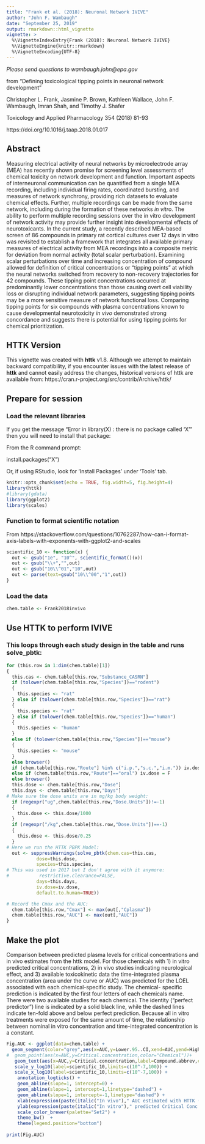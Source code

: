 ```yaml
---
title: "Frank et al. (2018): Neuronal Network IVIVE"
author: "John F. Wambaugh"
date: "September 25, 2019"
output: rmarkdown::html_vignette
vignette: >
  %\VignetteIndexEntry{Frank (2018): Neuronal Network IVIVE}
  %\VignetteEngine{knitr::rmarkdown}
  %\VignetteEncoding{UTF-8}
---
```

*Please send questions to wambaugh.john@epa.gov*

from "Defining toxicological tipping points in neuronal network development"

Christopher L. Frank, Jasmine P. Brown, Kathleen Wallace, John F. Wambaugh, Imran Shah, and Timothy J. Shafer

Toxicology and Applied Pharmacology 354 (2018) 81-93

https://doi.org/10.1016/j.taap.2018.01.017

## Abstract
Measuring electrical activity of neural networks by microelectrode array (MEA) 
has recently 
shown promise for screening level assessments of chemical toxicity on network 
development 
and function. Important aspects of interneuronal communication can be quantified 
from a 
single MEA recording, including individual firing rates, coordinated bursting, 
and measures 
of network synchrony, providing rich datasets to evaluate chemical effects. 
Further, 
multiple recordings can be made from the same network, including during the 
formation of 
these networks *in vitro*. The ability to perform multiple recording sessions 
over the in 
vitro development of network activity may provide further insight into 
developmental 
effects of neurotoxicants. In the current study, a recently described MEA-based 
screen of 
86 compounds in primary rat cortical cultures over 12 days in vitro was 
revisited to 
establish a framework that integrates all available primary measures of 
electrical 
activity from MEA recordings into a composite metric for deviation from normal 
activity 
(total scalar perturbation). Examining scalar perturbations over time and 
increasing 
concentration of compound allowed for definition of critical concentrations or 
"tipping 
points" at which the neural networks switched from recovery to non-recovery 
trajectories
for 42 compounds. These tipping point concentrations occurred at predominantly 
lower 
concentrations than those causing overt cell viability loss or disrupting 
individual 
network parameters, suggesting tipping points may be a more sensitive measure 
of network 
functional loss. Comparing tipping points for six compounds with plasma 
concentrations 
known to cause developmental neurotoxicity *in vivo* demonstrated strong 
concordance and
suggests there is potential for using tipping points for chemical 
prioritization.

## HTTK Version

This vignette was created with **httk** v1.8. Although we attempt to maintain 
backward compatibility, if you encounter issues with the latest release of 
**httk**
and cannot easily address the changes, historical versions of httk are 
available from: https://cran.r-project.org/src/contrib/Archive/httk/

## Prepare for session

### Load the relevant libraries
If you get the message "Error in library(X) : there is no package called 'X'"
then you will need to install that package: 

From the R command prompt:

install.packages("X")

Or, if using RStudio, look for 'Install Packages' under 'Tools' tab.
```r
knitr::opts_chunk$set(echo = TRUE, fig.width=5, fig.height=4)
library(httk)
#library(gdata)
library(ggplot2)
library(scales)
```
### Function to format scientific notation 
From https://stackoverflow.com/questions/10762287/how-can-i-format-axis-labels-with-exponents-with-ggplot2-and-scales
```R
scientific_10 <- function(x) {                                  
  out <- gsub("1e", "10^", scientific_format()(x))              
  out <- gsub("\\+","",out)                                     
  out <- gsub("10\\^01","10",out)                               
  out <- parse(text=gsub("10\\^00","1",out))                    
}  
```
### Load the data
```r
chem.table <- Frank2018invivo
```
## Use HTTK to perform IVIVE
### This loops through each study design in the table and runs solve_pbtk:
```R
for (this.row in 1:dim(chem.table)[1])
{
  this.cas <- chem.table[this.row,"Substance_CASRN"]
  if (tolower(chem.table[this.row,"Species"])=="rodent") 
  {  
    this.species <- "rat"
  } else if (tolower(chem.table[this.row,"Species"])=="rat") 
  {
    this.species <- "rat"
  } else if (tolower(chem.table[this.row,"Species"])=="human")
  {
    this.species <- "human"
  }
  else if (tolower(chem.table[this.row,"Species"])=="mouse") 
  {
    this.species <- "mouse"
  }
  else browser()
  if (chem.table[this.row,"Route"] %in% c("i.p.","s.c.","i.m.")) iv.dose =TRUE
  else if (chem.table[this.row,"Route"]=="oral") iv.dose = F
  else browser()
  this.dose <- chem.table[this.row,"Dose"]
  this.days <- chem.table[this.row,"Days"]
# Make sure the dose units are in mg/kg body weight:
  if (regexpr("ug",chem.table[this.row,"Dose.Units"])!=-1) 
  {
    this.dose <- this.dose/1000
  }
  if (regexpr("/kg",chem.table[this.row,"Dose.Units"])==-1) 
  {
    this.dose <- this.dose/0.25
  }
# Here we run the HTTK PBPK Model:
  out <- suppressWarnings(solve_pbtk(chem.cas=this.cas,
           dose=this.dose,
           species=this.species,
# This was used in 2017 but I don't agree with it anymore:
#           restrictive.clearance=FALSE,
           days=this.days,
           iv.dose=iv.dose,
           default.to.human=TRUE))

# Record the Cmax and the AUC:
  chem.table[this.row,"Cmax"] <- max(out[,"Cplasma"])
  chem.table[this.row,"AUC"] <- max(out[,"AUC"])
}
```
## Make the plot
Comparison between predicted plasma levels for critical
concentrations and in vivo estimates from the httk model. For
those chemicals with 1) in vitro predicted critical concentrations,
2) in vivo studies indicating neurological effect, and 3)
available toxicokinetic data the time-integrated plasma concentration
(area under the curve or AUC) was predicted for the
LOEL associated with each chemical-specific study. The chemical-
specific prediction is indicated by the first four letters of
each chemicals name. There were two available studies for each
chemical. The identity ("perfect predictor") line is indicated by
a solid black line, while the dashed lines indicate ten-fold above
and below perfect prediction. Because all in vitro treatments
were exposed for the same amount of time, the relationship
between nominal in vitro concentration and time-integrated
concentration is a constant.
```R
Fig.AUC <- ggplot(data=chem.table) +
  geom_segment(color="grey",aes(x=AUC,y=Lower.95..CI,xend=AUC,yend=Higher.95..CI))+    
#  geom_point(aes(x=AUC,y=Critical.concentration,color="Chemical"))+ 
   geom_text(aes(x=AUC,y=Critical.concentration,label=Compound.abbrev,color=Chemical)) +
   scale_y_log10(label=scientific_10,limits=c(10^-7,100)) +
   scale_x_log10(label=scientific_10,limits=c(10^-7,100)) +
    annotation_logticks() + 
    geom_abline(slope=1, intercept=0) + 
    geom_abline(slope=1, intercept=1,linetype="dashed") + 
    geom_abline(slope=1, intercept=-1,linetype="dashed") + 
    xlab(expression(paste(italic("In vivo")," AUC estimated with HTTK (uM*day)"))) + 
    ylab(expression(paste(italic("In vitro")," predicted Critical Conc. (uM)"))) +
    scale_color_brewer(palette="Set2") + 
    theme_bw()  +
    theme(legend.position="bottom")
    
print(Fig.AUC)
```
